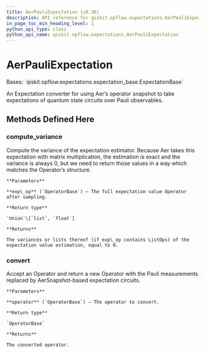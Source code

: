 ```yaml
---
title: AerPauliExpectation (v0.36)
description: API reference for qiskit.opflow.expectations.AerPauliExpectation in qiskit v0.36
in_page_toc_min_heading_level: 1
python_api_type: class
python_api_name: qiskit.opflow.expectations.AerPauliExpectation
---
```


# AerPauliExpectation

<Class id="qiskit.opflow.expectations.AerPauliExpectation" isDedicatedPage={true} github="https://github.com/qiskit/qiskit/tree/stable/0.20/qiskit/opflow/expectations/aer_pauli_expectation.py" signature="AerPauliExpectation" modifiers="class">
  Bases: `qiskit.opflow.expectations.expectation_base.ExpectationBase`

  An Expectation converter for using Aer’s operator snapshot to take expectations of quantum state circuits over Pauli observables.

  ## Methods Defined Here

  <span id="qiskit-opflow-expectations-aerpauliexpectation-compute-variance" />

  ### compute\_variance

  <Function id="qiskit.opflow.expectations.AerPauliExpectation.compute_variance" signature="AerPauliExpectation.compute_variance(exp_op)">
    Compute the variance of the expectation estimator. Because Aer takes this expectation with matrix multiplication, the estimation is exact and the variance is always 0, but we need to return those values in a way which matches the Operator’s structure.

    **Parameters**

    **exp\_op** (`OperatorBase`) – The full expectation value Operator after sampling.

    **Return type**

    `Union`\[`list`, `float`]

    **Returns**

    The variances or lists thereof (if exp\_op contains ListOps) of the expectation value estimation, equal to 0.
  </Function>

  <span id="qiskit-opflow-expectations-aerpauliexpectation-convert" />

  ### convert

  <Function id="qiskit.opflow.expectations.AerPauliExpectation.convert" signature="AerPauliExpectation.convert(operator)">
    Accept an Operator and return a new Operator with the Pauli measurements replaced by AerSnapshot-based expectation circuits.

    **Parameters**

    **operator** (`OperatorBase`) – The operator to convert.

    **Return type**

    `OperatorBase`

    **Returns**

    The converted operator.
  </Function>
</Class>

